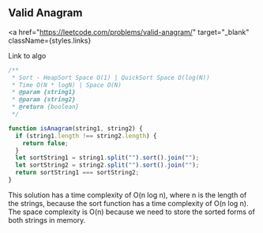 
## Valid Anagram

<a
  href="https://leetcode.com/problems/valid-anagram/"
  target="_blank"
  className={styles.links}
>
  Link to algo
</a>

```js
/**
 * Sort - HeapSort Space O(1) | QuickSort Space O(log(N))
 * Time O(N * logN) | Space O(N)
 * @param {string1}
 * @param {string2}
 * @return {boolean}
 */

function isAnagram(string1, string2) {
  if (string1.length !== string2.length) {
    return false;
  }
  let sortString1 = string1.split("").sort().join("");
  let sortString2 = string2.split("").sort().join("");
  return sortString1 === sortString2;
}
```

This solution has a time complexity of O(n log n), where n is the length of the strings, because the sort function has a time complexity of O(n log n). The space complexity is O(n) because we need to store the sorted forms of both strings in memory.
